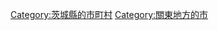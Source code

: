 {{Commonscat|Hokota, Ibaraki}}
{{Catmore}}

{{DEFAULTSORT:Hokota}}
[[Category:茨城縣的市町村|Category:茨城縣的市町村]]
[[Category:關東地方的市|Category:關東地方的市]]